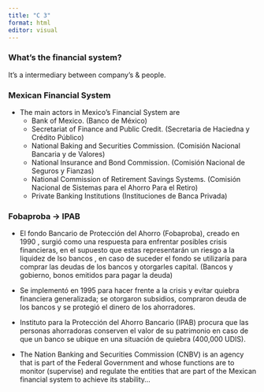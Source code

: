 ```yaml
---
title: "C 3"
format: html
editor: visual
---
```


### What's the financial system?

It's a intermediary between company's & people.

### Mexican Financial System

- The main actors in Mexico's Financial System are
  - Bank of Mexico. (Banco de México)
  - Secretariat of Finance and Public Credit. (Secretaria de Haciedna y Crédito Público)
  - National Baking and Securities Commission. (Comisión Nacional Bancaria y de Valores)
  - National Insurance and Bond Commission. (Comisión Nacional de Seguros y Fianzas)
  - National Commission of Retirement Savings Systems. (Comisión Nacional de Sistemas para el Ahorro Para el Retiro)
  - Private Banking Institutions (Instituciones de Banca Privada)


### Fobaproba -> IPAB 
- El fondo Bancario de Protección del Ahorro (Fobaproba), creado en 1990 , surgió como una respuesta para enfrentar posibles crisis financieras, en el supuesto que estas representarán un riesgo a la liquidez de lso bancos , en caso de suceder el fondo se utilizaría para comprar las deudas de los bancos y otorgarles capital. (Bancos y gobierno, bonos emitidos para pagar la deuda)

- Se implementó en 1995 para hacer frente a la crisis y evitar quiebra financiera generalizada; se otorgaron subsidios, compraron deuda de los bancos y se protegió el dinero de los ahorradores.

- Instituto para la Protección del Ahorro Bancario (IPAB) procura que las personas ahorradoras conserven el valor de su patrimonio en caso de que un banco se ubique en una situación de quiebra (400,000 UDIS).

- The Nation Banking and Securities Commission (CNBV) is an agency that is part of the Federal Government and whose functions are to monitor (supervise) and regulate the entities that are part of the Mexican financial system to achieve its stability...


